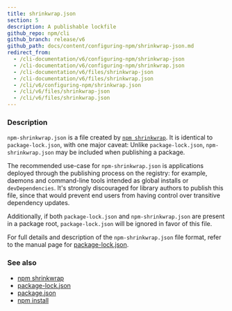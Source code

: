 ```yaml
---
title: shrinkwrap.json
section: 5
description: A publishable lockfile
github_repo: npm/cli
github_branch: release/v6
github_path: docs/content/configuring-npm/shrinkwrap-json.md
redirect_from:
  - /cli-documentation/v6/configuring-npm/shrinkwrap-json
  - /cli-documentation/v6/configuring-npm/shrinkwrap.json
  - /cli-documentation/v6/files/shrinkwrap-json
  - /cli-documentation/v6/files/shrinkwrap.json
  - /cli/v6/configuring-npm/shrinkwrap.json
  - /cli/v6/files/shrinkwrap-json
  - /cli/v6/files/shrinkwrap.json
---
```


### Description

`npm-shrinkwrap.json` is a file created by [`npm shrinkwrap`](/cli/v6/commands/npm-shrinkwrap). It is identical to `package-lock.json`, with one major caveat: Unlike `package-lock.json`, `npm-shrinkwrap.json` may be included when publishing a package.

The recommended use-case for `npm-shrinkwrap.json` is applications deployed through the publishing process on the registry: for example, daemons and command-line tools intended as global installs or `devDependencies`. It's strongly discouraged for library authors to publish this file, since that would prevent end users from having control over transitive dependency updates.

Additionally, if both `package-lock.json` and `npm-shrinkwrap.json` are present in a package root, `package-lock.json` will be ignored in favor of this file.

For full details and description of the `npm-shrinkwrap.json` file format, refer to the manual page for [package-lock.json](/cli/v6/configuring-npm/package-lock-json).

### See also

- [npm shrinkwrap](/cli/v6/commands/npm-shrinkwrap)
- [package-lock.json](/cli/v6/configuring-npm/package-lock-json)
- [package.json](/cli/v6/configuring-npm/package-json)
- [npm install](/cli/v6/commands/npm-install)
